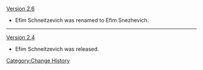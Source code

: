 [[Version 2.6]]
* Efim Schneitzevich was renamed to Efim Snezhevich.
----
[[Version 2.4]]
* Efim Schneitzevich was released.
<noinclude>[[Category:Change History]]</noinclude>
